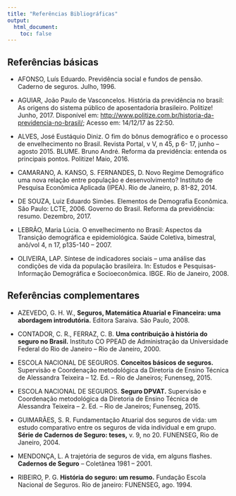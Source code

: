 ```yaml
---
title: "Referências Bibliográficas"
output:
  html_document:
    toc: false
---
```


## Referências básicas

- AFONSO, Luís Eduardo. Previdência social e fundos de pensão. Caderno de seguros. Julho, 1996.

- AGUIAR, João Paulo de Vasconcelos. História da previdência no brasil: As origens do sistema público de aposentadoria brasileiro. Politize! Junho, 2017. Disponível em: <http://www.politize.com.br/historia-da-previdencia-no-brasil/>; Acesso em: 14/12/17 às 22:50.

- ALVES, José Eustáquio Diniz. O fim do bônus demográfico e o processo de envelhecimento no Brasil. Revista Portal, v V, n 45, p 6- 17, junho – agosto 2015. BLUME. Bruno André. Reforma da previdência: entenda os principais pontos. Politize! Maio, 2016.

- CAMARANO, A. KANSO, S. FERNANDES, D. Novo Regime Demográfico uma nova relação entre população e desenvolvimento? Instituto de Pesquisa Econômica Aplicada (IPEA). Rio de Janeiro, p. 81-82, 2014.

- DE SOUZA, Luiz Eduardo Simões. Elementos de Demografia Econômica. São Paulo: LCTE, 2006. Governo do Brasil. Reforma da previdência: resumo. Dezembro, 2017.

- LEBRÃO, Maria Lúcia. O envelhecimento no Brasil: Aspectos da Transição demográfica e epidemiológica. Saúde Coletiva, bimestral, anõ/vol 4, n 17, p135-140 – 2007.

- OLIVEIRA, LAP. Síntese de indicadores sociais – uma análise das condições de vida da população brasileira. In: Estudos e Pesquisas- Informação Demográfica e Socioeconômica. IBGE. Rio de Janeiro, 2008.

## Referências complementares

- AZEVEDO, G. H. W., **Seguros, Matemática Atuarial e Financeira: uma abordagem introdutória.** Editora Saraiva. São Paulo, 2008.
  
- CONTADOR, C. R., FERRAZ, C. B. **Uma contribuição à história do seguro no Brasil.** Instituto CO PPEAD de Administração da Universidade Federal do Rio de Janeiro – Rio de Janeiro, 2000.
  
- ESCOLA NACIONAL DE SEGUROS. **Conceitos básicos de seguros.** Supervisão e Coordenação  metodológica   da Diretoria de Ensino Técnica de Alessandra Teixeira – 12. Ed. – Rio de Janeiros; Funenseg, 2015.
  
- ESCOLA NACIONAL DE SEGUROS. **Seguro DPVAT.** Supervisão e Coordenação metodológica da Diretoria de Ensino Técnica de Alessandra Teixeira – 2. Ed. – Rio de Janeiros; Funenseg, 2015.
  
- GUIMARÃES, S. R. Fundamentação Atuarial dos seguros de vida: um estudo comparativo entre os seguros   de vida individual e em grupo. **Série de Cadernos de Seguro: teses,** v. 9, no 20. FUNENSEG, Rio    de Janeiro, 2004.
  
- MENDONÇA, L. A trajetória de seguros de vida, em alguns flashes. **Cadernos de Seguro** – Coletânea   1981 – 2001.
  
- RIBEIRO, P. G. **História do seguro: um resumo.** Fundação Escola Nacional de Seguros. Rio de janeiro: FUNENSEG, ago. 1994.
